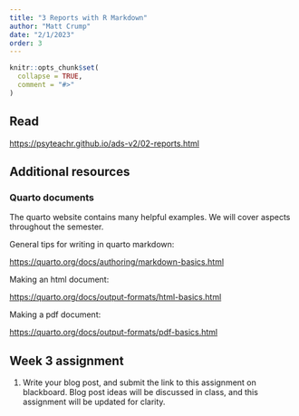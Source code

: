 ```yaml
---
title: "3 Reports with R Markdown"
author: "Matt Crump"
date: "2/1/2023"
order: 3 
---
```


```r
knitr::opts_chunk$set(
  collapse = TRUE,
  comment = "#>"
)
```

## Read

<https://psyteachr.github.io/ads-v2/02-reports.html>

## Additional resources

### Quarto documents

The quarto website contains many helpful examples. We will cover aspects throughout the semester.

General tips for writing in quarto markdown:

<https://quarto.org/docs/authoring/markdown-basics.html>

Making an html document:

<https://quarto.org/docs/output-formats/html-basics.html>

Making a pdf document:

<https://quarto.org/docs/output-formats/pdf-basics.html>


## Week 3 assignment

1. Write your blog post, and submit the link to this assignment on blackboard. Blog post ideas will be discussed in class, and this assignment will be updated for clarity.
